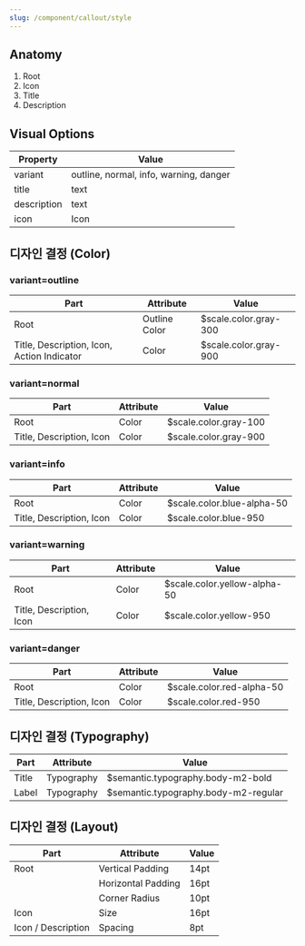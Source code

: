 ```yaml
---
slug: /component/callout/style
---
```


## Anatomy

1. Root
2. Icon
3. Title
4. Description

## Visual Options

| Property    | Value                                  |
| ----------- | -------------------------------------- |
| variant     | outline, normal, info, warning, danger |
| title       | text                                   |
| description | text                                   |
| icon        | Icon                                   |

## 디자인 결정 (Color)

### variant=outline

| Part                                       | Attribute     | Value                 |
| ------------------------------------------ | ------------- | --------------------- |
| Root                                       | Outline Color | $scale.color.gray-300 |
| Title, Description, Icon, Action Indicator | Color         | $scale.color.gray-900 |

### variant=normal

| Part                     | Attribute | Value                 |
| ------------------------ | --------- | --------------------- |
| Root                     | Color     | $scale.color.gray-100 |
| Title, Description, Icon | Color     | $scale.color.gray-900 |

### variant=info

| Part                     | Attribute | Value                      |
| ------------------------ | --------- | -------------------------- |
| Root                     | Color     | $scale.color.blue-alpha-50 |
| Title, Description, Icon | Color     | $scale.color.blue-950      |

### variant=warning

| Part                     | Attribute | Value                        |
| ------------------------ | --------- | ---------------------------- |
| Root                     | Color     | $scale.color.yellow-alpha-50 |
| Title, Description, Icon | Color     | $scale.color.yellow-950      |

### variant=danger

| Part                     | Attribute | Value                     |
| ------------------------ | --------- | ------------------------- |
| Root                     | Color     | $scale.color.red-alpha-50 |
| Title, Description, Icon | Color     | $scale.color.red-950      |

## 디자인 결정 (Typography)

| Part  | Attribute  | Value                                |
| ----- | ---------- | ------------------------------------ |
| Title | Typography | $semantic.typography.body-m2-bold    |
| Label | Typography | $semantic.typography.body-m2-regular |

## 디자인 결정 (Layout)

| Part               | Attribute          | Value |
| ------------------ | ------------------ | ----- |
| Root               | Vertical Padding   | 14pt  |
|                    | Horizontal Padding | 16pt  |
|                    | Corner Radius      | 10pt  |
| Icon               | Size               | 16pt  |
| Icon / Description | Spacing            | 8pt   |
